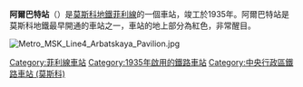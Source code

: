 {{noteTA|T=zh-hans:阿尔巴特站 (菲利線);zh-hk:阿爾巴特站 (菲利線);zh-tw:阿巴特站 (菲利線);
|1=zh-hans:阿尔巴特;zh-hk:阿爾巴特;zh-tw:阿巴特;}}
{{Otheruses|subject=菲利線的站点|other=阿爾巴特－波克羅夫卡線的站点|阿爾巴特站 (阿爾巴特－波克羅夫卡線)}}
{{Infobox station 
|name          = 阿爾巴特
|native_name   = Арбатская
|native_name_lang=ru
|type          = [[莫斯科地鐵|莫斯科地鐵]]車站
|image         = Metro MSK Line4 Arbatskaya (img1).jpg
|image_size    = 
|image_caption = 
|address       = [[中央行政區_(莫斯科)|中央行政區]][[阿爾巴特區|阿爾巴特區]]
|borough       = [[莫斯科|莫斯科]]
|country       = [[俄羅斯|俄羅斯]]
|coordinates   = {{coord|55.7518|37.6007|display=inline,title}}
|line          = {{MOSMETRO-bull|4|text=1}}
|other         ='''[[巴士|巴士]]'''： м2、м5、м7、н2
|structure     = 
|platform      = 1個[[島式月台|島式月台]]
|depth         = {{convert|8|m}}
|levels        = 1層
|tracks        = 2條
|parking       = 無
|opened        = {{start date and age|df=yes|1935|05|15}}
|closed        = {{start date and age|df=yes|1953|04|05}}至{{start date and age|df=yes|1958|07|07}}
|rebuilt       = 
|ADA           = 
|code          = 055
|owned         = 莫斯科地鐵
|zone          = 
|former        = 
|passengers    = 4,416,500
|pass_year     = 2002年
|pass_percent  = 
|pass_system   = 
|mpassengers   = 
|services      = 
|map_type      = Central Moscow
|AlternativeMap= Central Moscow grayscale.png
|map_overlay   = Central Moscow metro lines.svg
|map_caption   = 
|route_map     = 
|map_state     = collapsed
}}
'''阿爾巴特站'''（{{lang-rus|Арба́тская|Arbatskaya}}）是[[莫斯科地鐵|莫斯科地鐵]][[菲利線|菲利線]]的一個車站，竣工於1935年。阿爾巴特站是莫斯科地鐵最早開通的車站之一，車站的地上部分為紅色，非常醒目。

[[File:Metro_MSK_Line4_Arbatskaya_Pavilion.jpg|thumb]]
{{菲利線}}
[[Category:菲利線車站|Category:菲利線車站]]
[[Category:1935年啟用的鐵路車站|Category:1935年啟用的鐵路車站]]
[[Category:中央行政區鐵路車站_(莫斯科)|Category:中央行政區鐵路車站 (莫斯科)]]
